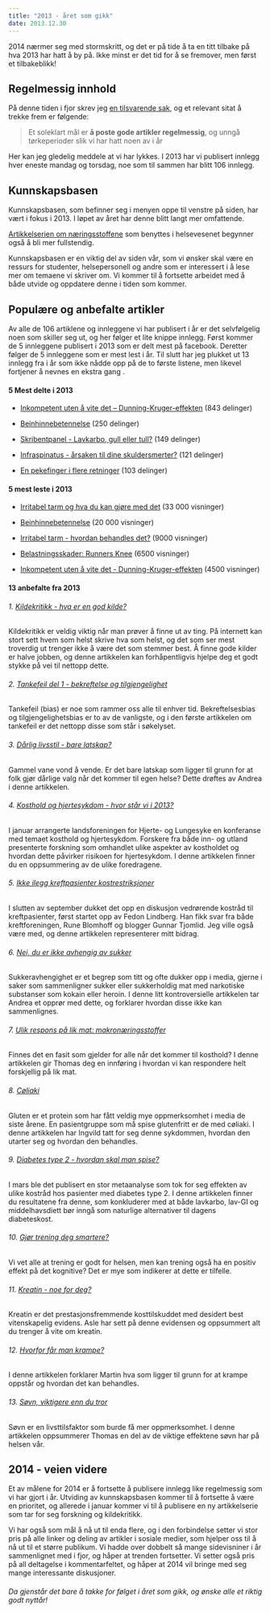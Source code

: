 ```yaml
---
title: "2013 - året som gikk"
date: 2013.12.30
---
```


2014 nærmer seg med stormskritt, og det er på tide å ta en titt tilbake på hva 2013 har hatt å by på. Ikke minst er det tid for å se fremover, men først et tilbakeblikk!

## Regelmessig innhold

På denne tiden i fjor skrev jeg [en tilsvarende sak](2012-oppsummering.qmd), og et relevant sitat å trekke frem er følgende:

> Et soleklart mål er **å poste gode artikler regelmessig**, og unngå tørkeperioder slik vi har hatt noen av i år

Her kan jeg gledelig meddele at vi har lykkes. I 2013 har vi publisert innlegg hver eneste mandag og torsdag, noe som til sammen har blitt 106 innlegg.

## Kunnskapsbasen

Kunnskapsbasen, som befinner seg i menyen oppe til venstre på siden, har vært i fokus i 2013. I løpet av året har denne blitt langt mer omfattende.

[Artikkelserien om næringsstoffene](../naeringsstoffer.qmd) som benyttes i helsevesenet begynner også å bli mer fullstendig.

Kunnskapsbasen er en viktig del av siden vår, som vi ønsker skal være en ressurs for studenter, helsepersonell og andre som er interessert i å lese mer om temaene vi skriver om. Vi kommer til å fortsette arbeidet med å både utvide og oppdatere denne i tiden som kommer.

## Populære og anbefalte artikler

Av alle de 106 artiklene og innleggene vi har publisert i år er det selvfølgelig noen som skiller seg ut, og her følger et lite knippe innlegg. Først kommer de 5 innleggene publisert i 2013 som er delt mest på facebook. Deretter følger de 5 innleggene som er mest lest i år. Til slutt har jeg plukket ut 13 innlegg fra i år som ikke nådde opp på de to første listene, men likevel fortjener å nevnes en ekstra gang .

#### 5 Mest delte i 2013

-   [Inkompetent uten å vite det – Dunning-Kruger-effekten](kildekritikk/dunning-kruger.qmd) (843 delinger)

-   [Beinhinnebetennelse](beinhinnebetennelse.qmd) (250 delinger)

-   [Skribentpanel - Lavkarbo, gull eller tull?](skribentpanel-lavkarbo.qmd) (149 delinger)

-   [Infraspinatus - årsaken til dine skuldersmerter?](infraspinatus.qmd) (121 delinger)

-   [En pekefinger i flere retninger](pekefinger.qmd) (103 delinger)

#### 5 mest leste i 2013

-   [Irritabel tarm og hva du kan gjøre med det](irritabel-tarm.qmd) (33 000 visninger)

-   [Beinhinnebetennelse](beinhinnebetennelse.qmd) (20 000 visninger)

-   [Irritabel tarm - hvordan behandles det?](irritabel-tarm-behandling.qmd) (9000 visninger)

-   [Belastningsskader: Runners Knee](runners-knee.qmd) (6500 visninger)

-   [Inkompetent uten å vite det - Dunning-Kruger-effekten](kildekritikk/dunning-kruger.qmd) (4500 visninger)

#### 13 anbefalte fra 2013

###### 1. [Kildekritikk - hva er en god kilde?](kildekritikk/kildekritikk-god-kilde.qmd)

Kildekritikk er veldig viktig når man prøver å finne ut av ting. På internett kan stort sett hvem som helst skrive hva som helst, og det som ser mest troverdig ut trenger ikke å være det som stemmer best. Å finne gode kilder er halve jobben, og denne artikkelen kan forhåpentligvis hjelpe deg et godt stykke på vei til nettopp dette.

###### 2. [Tankefeil del 1 - bekreftelse og tilgjengelighet](kildekritikk/tankefeil1.qmd)

Tankefeil (bias) er noe som rammer oss alle til enhver tid. Bekreftelsesbias og tilgjengelighetsbias er to av de vanligste, og i den første artikkelen om tankefeil er det nettopp disse som står i søkelyset.

###### 3. [Dårlig livsstil - bare latskap?](livsstil-latskap.qmd)

Gammel vane vond å vende. Er det bare latskap som ligger til grunn for at folk gjør dårlige valg når det kommer til egen helse? Dette drøftes av Andrea i denne artikkelen.

###### 4. [Kosthold og hjertesykdom - hvor står vi i 2013?](lhl-konferanse-2013.qmd)

I januar arrangerte landsforeningen for Hjerte- og Lungesyke en konferanse med temaet kosthold og hjertesykdom. Forskere fra både inn- og utland presenterte forskning som omhandlet ulike aspekter av kostholdet og hvordan dette påvirker risikoen for hjertesykdom. I denne artikkelen finner du en oppsummering av de ulike foredragene.

###### 5. [Ikke ilegg kreftpasienter kostrestriksjoner](kalorirestriksjon-kreft-debatt.qmd)

I slutten av september dukket det opp en diskusjon vedrørende kostråd til kreftpasienter, først startet opp av Fedon Lindberg. Han fikk svar fra både kreftforeningen, Rune Blomhoff og blogger Gunnar Tjomlid. Jeg ville også være med, og denne artikkelen representerer mitt bidrag.

###### 6. [Nei, du er ikke avhengig av sukker](sukkeravhengighet.qmd)

Sukkeravhengighet er et begrep som titt og ofte dukker opp i media, gjerne i saker som sammenligner sukker eller sukkerholdig mat med narkotiske substanser som kokain eller heroin. I denne litt kontroversielle artikkelen tar Andrea et opprør med dette, og forklarer hvordan disse ikke kan sammenlignes.

###### 7. [Ulik respons på lik mat: makronæringsstoffer](ulik-respons-lik-mat.qmd)

Finnes det en fasit som gjelder for alle når det kommer til kosthold? I denne artikkelen gir Thomas deg en innføring i hvordan vi kan respondere helt forskjellig på lik mat.

###### 8. [Cøliaki](coliaki.qmd)

Gluten er et protein som har fått veldig mye oppmerksomhet i media de siste årene. En pasientgruppe som må spise glutenfritt er de med cøliaki. I denne artikkelen har Ingvild tatt for seg denne sykdommen, hvordan den utarter seg og hvordan den behandles.

###### 9. [Diabetes type 2 - hvordan skal man spise?](diabetes-kosthold-2.qmd)

I mars ble det publisert en stor metaanalyse som tok for seg effekten av ulike kostråd hos pasienter med diabetes type 2. I denne artikkelen finner du resultatene fra denne, som konkluderer med at både lavkarbo, lav-GI og middelhavsdiett bør inngå som naturlige alternativer til dagens diabeteskost.

###### 10. [Gjør trening deg smartere?](trening-smartere.qmd)

Vi vet alle at trening er godt for helsen, men kan trening også ha en positiv effekt på det kognitive? Det er mye som indikerer at dette er tilfelle.

###### 11. [Kreatin - noe for deg?](kreatin.qmd)

Kreatin er det prestasjonsfremmende kosttilskuddet med desidert best vitenskapelig evidens. Asle har sett på denne evidensen og oppsummert alt du trenger å vite om kreatin.

###### 12. [Hvorfor får man krampe?](krampe.qmd)

I denne artikkelen forklarer Martin hva som ligger til grunn for at krampe oppstår og hvordan det kan behandles.

###### 13. [Søvn, viktigere enn du tror](sovn-viktigere-enn-du-tror.qmd)

Søvn er en livsttilsfaktor som burde få mer oppmerksomhet. I denne artikkelen oppsummerer Thomas en del av de viktige effektene søvn har på helsen vår.

## 2014 - veien videre

Et av målene for 2014 er å fortsette å publisere innlegg like regelmessig som vi har gjort i år. Utviding av kunnskapsbasen kommer til å fortsette å være en prioritet, og allerede i januar kommer vi til å publisere en ny artikkelserie som tar for seg forskning og kildekritikk.

Vi har også som mål å nå ut til enda flere, og i den forbindelse setter vi stor pris på alle linker og deling av artikler i sosiale medier, som hjelper oss til å nå ut til et større publikum. Vi hadde over dobbelt så mange sidevisniner i år sammenlignet med i fjor, og håper at trenden fortsetter. Vi setter også pris på all deltagelse i kommentarfeltet, og håper at 2014 vil bringe med seg mange interessante diskusjoner.

###### Da gjenstår det bare å takke for følget i året som gikk, og ønske alle et riktig godt nyttår!
